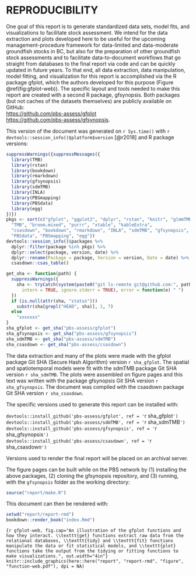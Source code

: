 # REPRODUCIBILITY {#sec:reproducibility}

One goal of this report is to generate standardized data sets, model fits, and
visualizations to facilitate stock assessment. We intend for the data
extraction and plots developed here to be useful for the upcoming
management-procedure framework for data-limited and data-moderate groundfish
stocks in BC, but also for the preparation of other groundfish stock
assessments and to facilitate data-to-document workflows that go straight from
databases to the final report via code and can be quickly updated in future
years. To that end, all data extraction, data manipulation, model fitting, and
visualization for this report is accomplished via the R package gfplot, which
the authors developed for this purpose (Figure \@ref(fig:gfplot-web)). The
specific layout and tools needed to make this report are created with a second
R package, gfsynopsis. Both packages (but not caches of the datasets
themselves) are publicly available on GitHub:\
<https://github.com/pbs-assess/gfplot>\
<https://github.com/pbs-assess/gfsynopsis>.

<!--
We developed the gfplot R package to conduct all the data extraction, data
manipulation, model fitting, and plotting in the data synopsis report. The
package is designed to be modular so it can be used in various capacities for
other groundfish analyses (Figure \@ref(fig:gfplot-web)). For example, the
package is intended to facilitate pulling data directly into analyses for the
forthcoming management procedure framework for data-limited and data-moderate
groundfish stocks. TODO a few more details on the utility of this.
-->

This version of the document was generated on `r Sys.time()` with
`r devtools::session_info()$platform$version` [@r2018] and R package versions:

```r
suppressWarnings({suppressMessages({
  library(TMB)
  library(rstan)
  library(bookdown)
  library(rmarkdown)
  library(gfsynopsis)
  library(sdmTMB)
  library(INLA)
  library(PBSmapping)
  library(PBSdata)
  library(egg)
})})
pkgs <- sort(c("gfplot", "ggplot2", "dplyr", "rstan", "knitr", "glmmTMB",
  "TMB", "broom.mixed", "purrr", "xtable", "kableExtra",
  "csasdown", "bookdown", "rmarkdown", "INLA", "sdmTMB", "gfsynopsis",
  "PBSdata", "PBSmapping", "egg"))
devtools::session_info()$packages %>%
  dplyr::filter(package %in% pkgs) %>%
  dplyr::select(package, version, date) %>%
  dplyr::rename(Package = package, Version = version, Date = date) %>%
  csasdown::csas_table()
```

```r
get_sha <- function(path) {
  suppressWarnings({
    sha <- tryCatch(system(paste0("git ls-remote git@github.com:", path, ".git"),
      intern = TRUE, ignore.stderr = TRUE), error = function(e) " ")
  })
  if (is.null(attr(sha, "status")))
    substr(sha[grepl("HEAD", sha)], 1, 7)
  else
    "xxxxxxx"
}
sha_gfplot <- get_sha("pbs-assess/gfplot")
sha_gfsynopsis <- get_sha("pbs-assess/gfsynopsis")
sha_sdmTMB <- get_sha("pbs-assess/sdmTMB")
sha_csasdown <- get_sha("pbs-assess/csasdown")
```

The data extraction and many of the plots were made with the gfplot package Git SHA (Secure Hash Algorithm) version ``r sha_gfplot``. The spatial and spatiotemporal models were fit with the sdmTMB package Git SHA version ``r sha_sdmTMB``. The plots were assembled on figure pages and this text was written with the package gfsynopsis Git SHA version ``r sha_gfsynopsis``. The document was compiled with the csasdown package Git SHA version ``r sha_csasdown``.

The specific versions used to generate this report can be installed with:

`devtools::install_github('pbs-assess/gfplot', ref = '`r sha_gfplot`')`\
`devtools::install_github('pbs-assess/sdmTMB', ref = '`r sha_sdmTMB`')`\
`devtools::install_github('pbs-assess/gfsynopsis', ref = '`r sha_gfsynopsis`')`\
`devtools::install_github('pbs-assess/csasdown', ref = '`r sha_csasdown`')`\

\vspace{5mm}
Versions used to render the final report will be placed on an archival server.

The figure pages can be built while on the PBS network by (1) installing the
above packages, (2) cloning the gfsynopsis repository, and (3) running, with the
`gfsynopsis` folder as the working directory:

```r
source("report/make.R")
```

This document can then be rendered with:

```r
setwd("report/report-rmd")
bookdown::render_book("index.Rmd")
```

```{r gfplot-web, fig.cap="An illustration of the gfplot functions and how they interact. \\texttt{get} functions extract raw data from the relational databases, \\texttt{tidy} and \\texttt{fit} functions manipulate the data or fit statistical models, and \\texttt{plot} functions take the output from the tidying or fitting functions to make visualizations.", out.width="4in"}
knitr::include_graphics(here::here("report", "report-rmd", "figure",
    "function-web.pdf"), dpi = NA)
```

\clearpage
